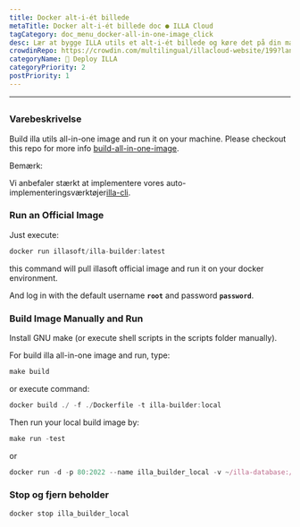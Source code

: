 ```yaml
---
title: Docker alt-i-ét billede
metaTitle: Docker alt-i-ét billede doc ● ILLA Cloud
tagCategory: doc_menu_docker-all-in-one-image_click
desc: Lær at bygge ILLA utils et alt-i-ét billede og køre det på din maskine.
crowdinRepo: https://crowdin.com/multilingual/illacloud-website/199?languages=da&filter=basic&value=0
categoryName: 👷 Deploy ILLA
categoryPriority: 2
postPriority: 1
---
```


* * *

## <h2 hidden>Docker alt-i-ét billede</h2>

### Varebeskrivelse

Build illa utils all-in-one image and run it on your machine. Please checkout this repo for more info [build-all-in-one-image](https://github.com/illacloud/build-all-in-one-image).

Bemærk:

Vi anbefaler stærkt at implementere vores auto-implementeringsværktøjer[illa-cli](https://github.com/illacloud/illa).

### Run an Official Image

Just execute:

```jsx
docker run illasoft/illa-builder:latest
```

this command will pull illasoft official image and run it on your docker environment.

And log in with the default username **`root`** and password **`password`**.

### Build Image Manually and Run

Install GNU make (or execute shell scripts in the scripts folder manually).

For build illa all-in-one image and run, type:

```jsx
make build
```

or execute command:

```jsx
docker build ./ -f ./Dockerfile -t illa-builder:local
```

Then run your local build image by:

```jsx
make run -test
```

or 

```jsx
docker run -d -p 80:2022 --name illa_builder_local -v ~/illa-database:/opt/illa/database -v ~/illa-drive:/opt/illa/drive illa-builder:local
```

### Stop og fjern beholder

```jsx
docker stop illa_builder_local
```
